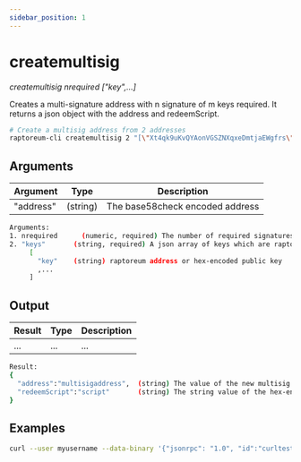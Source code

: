 ```yaml
---
sidebar_position: 1
---
```


# createmultisig

*createmultisig nrequired ["key",...]*

Creates a multi-signature address with n signature of m keys required.
It returns a json object with the address and redeemScript.

```bash
# Create a multisig address from 2 addresses
raptoreum-cli createmultisig 2 "[\"Xt4qk9uKvQYAonVGSZNXqxeDmtjaEWgfrs\",\"XoSoWQkpgLpppPoyyzbUFh1fq2RBvW6UK1\"]"
```

<!-- <ReactPlayer playing controls url={[
    {src: `${require('./assets/placeholder.webm').default}`, type: 'video/webm'}]} /> -->


## Arguments

| Argument | Type | Description |
|--|--|--|
| "address" | (string) | The base58check encoded address |

```bash
Arguments:
1. nrequired      (numeric, required) The number of required signatures out of the n keys or addresses.
2. "keys"       (string, required) A json array of keys which are raptoreum addresses or hex-encoded public keys
     [
       "key"    (string) raptoreum address or hex-encoded public key
       ,...
     ]
```

## Output

| Result | Type | Description |
|--|--|--|
| ... | ... | ... |

```bash
Result:
{
  "address":"multisigaddress",  (string) The value of the new multisig address.
  "redeemScript":"script"       (string) The string value of the hex-encoded redemption script.
}
```


## Examples

```bash
curl --user myusername --data-binary '{"jsonrpc": "1.0", "id":"curltest", "method": "createmultisig", "params": [2, "[\"Xt4qk9uKvQYAonVGSZNXqxeDmtjaEWgfrs\",\"XoSoWQkpgLpppPoyyzbUFh1fq2RBvW6UK1\"]"] }' -H 'content-type: text/plain;' http://127.0.0.1:9998/
```

